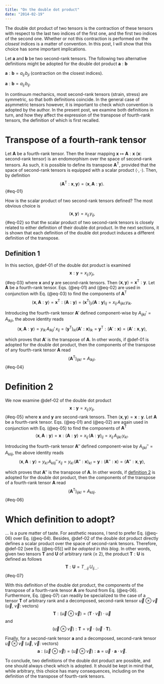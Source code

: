 ```yaml
---
title: "On the double dot product"
date: "2014-02-19"
---
```


The double dot product of two tensors is the contraction of these tensors with
respect to the last two indices of the first one, and the first two indices of
the second one. Whether or not this contraction is performed on the *closest*
indices is a matter of convention. In this post, I will show that this choice
has some important implications.

Let $\mathbf a$ and $\mathbf b$ be two second-rank tensors. The following two
alternative definitions might be adopted for the double dot product $\mathbf
a:\mathbf b$

::: {#def-01}
$\mathbf a:\mathbf b=a_{ij}\,b_{ji}$ (contraction on the closest indices).
:::

::: {#def-02}
$\mathbf a:\mathbf b=a_{ij}\,b_{ij}$.
:::

In continuum mechanics, most second-rank tensors (strain, stress) are symmetric,
so that both definitions coincide. In the general case of asymmetric tensors
however, it is important to check which convention is adopted by the author. In
the present post, we examine both definitions in turn, and how they affect the
expression of the transpose of fourth-rank tensors, the definition of which is
first recalled.

# Transpose of a fourth-rank tensor

Let $\mathbf A$ be a fourth-rank tensor. Then the linear mapping $\mathbf
x\mapsto\mathbf A:\mathbf x$ ($\mathbf x$: second-rank tensor) is an
endomorphism over the space of second-rank tensors. As such, it is possible to
define its transpose $\mathbf A^{\mathsf T}$, provided that the space of
second-rank tensors is equipped with a scalar product
$\langle\cdot,\cdot\rangle$. Then, by definition
$$
\langle\mathbf A^{\mathsf T}:\mathbf x,\mathbf y\rangle=\langle\mathbf x, \mathbf A:\mathbf y\rangle.
$$ {#eq-01}

How is the scalar product of two second-rank tensors defined? The most obvious
choice is
$$
\langle\mathbf x,\mathbf y\rangle=x_{ij}\,y_{ij},
$$ {#eq-02}
so that the scalar product of two second-rank tensors is closely related to
either definition of their double dot product. In the next sections, it is shown
that each definition of the double dot product induces a different definition of
the transpose.

## Definition 1

In this section, @def-01 of the double dot product is examined
$$
\mathbf x:\mathbf y=x_{ij}\,y_{ji},
$$ {#eq-03}
where $\mathbf x$ and $\mathbf y$ are second-rank tensors. Then $\langle\mathbf
x,\mathbf y\rangle=\mathbf x^{\mathsf T}:\mathbf y$. Let $\mathbf A$ be a
fourth-rank tensor. Eqs. (@eq-01) and (@eq-02) are used in conjunction with
Eq. (@eq-03) to find the components of $\mathbf A^{\mathsf T}$
$$
\langle\mathbf x, \mathbf A:\mathbf y\rangle
=\mathbf x^{\mathsf T}:\bigl(\mathbf A:\mathbf y\bigr)
=\bigl(\mathbf x^{\mathsf T}\bigr)_{ji}\bigl(\mathbf A:\mathbf y\bigr)_{ij}
=x_{ij}\,A_{ijkl}\,y_{lk}.
$$

Introducing the fourth-rank tensor $\mathbf A'$ defined component-wise by
$A_{ijkl}'=A_{lkji}$, the above identity reads
$$
\langle\mathbf x, \mathbf A:\mathbf y\rangle
=y_{lk}\,A_{lkji}'\,x_{ij}
=\bigl(\mathbf y^{\mathsf T}\bigr)_{kl}\bigl(\mathbf A':\mathbf x\bigr)_{lk}
=\mathbf y^{\mathsf T}:\bigl(\mathbf A':\mathbf x\bigr)
=\langle\mathbf A':\mathbf x,\mathbf y\rangle,
$$

which proves that $\mathbf A'$ is the transpose of $\mathbf A$. In other words,
if @def-01 is adopted for the double dot product, then the components of the
transpose of any fourth-rank tensor $\mathbf A$ read
$$
\bigl(\mathbf A^{\mathsf T}\bigr)_{ijkl}=A_{lkji}.
$$ {#eq-04}


# Definition 2

We now examine @def-02 of the double dot product
$$
\mathbf x:\mathbf y=x_{ij}\,y_{ij},
$$ {#eq-05}
where $\mathbf x$ and $\mathbf y$ are second-rank tensors. Then $\langle\mathbf
x,\mathbf y\rangle=\mathbf x:\mathbf y$. Let $\mathbf A$ be a fourth-rank
tensor. Eqs. (@eq-01) and (@eq-02) are again used in conjunction with
Eq. (@eq-05) to find the components of $\mathbf A^{\mathsf T}$
$$
\langle\mathbf x, \mathbf A:\mathbf y\rangle
=\mathbf x:\bigl(\mathbf A:\mathbf y\bigr)
=x_{ij}\,\bigl(\mathbf A:\mathbf y\bigr)_{ij}
=x_{ij}\,A_{ijkl}\,y_{kl}.
$$

Introducing the fourth-rank tensor $\mathbf A''$ defined component-wise by
$A_{ijkl}''=A_{klij}$, the above identity reads
$$
\langle\mathbf x, \mathbf A:\mathbf y\rangle
=y_{kl}\,A_{klij}''\,x_{ij}
=y_{kl}\,\bigl(\mathbf A'':\mathbf x\bigr)_{kl}
=\mathbf y:\bigl(\mathbf A'':\mathbf x\bigr)
=\langle\mathbf A'':\mathbf x,\mathbf y\rangle,$$

which proves that $\mathbf A''$ is the transpose of $\mathbf A$. In other words, if
[definition 2](#def-02) is adopted for the double dot product, then the
components of the transpose of a fourth-rank tensor $\mathbf A$ read
$$
\bigl(\mathbf A^{\mathsf T}\bigr)_{ijkl}=A_{klij}.
$$ {#eq-06}


# Which definition to adopt?

… is a pure matter of taste. For aesthetic reasons, I tend to prefer
Eq. (@eq-06) over Eq. (@eq-04). Besides, @def-02 of the double dot product
directly defines a scalar product over the space of second-rank
tensors. Therefore, @def-02 \[see Eq. (@eq-05)\] *will be adopted in this
blog*. In other words, given two tensors $\mathbf T$ and $\mathbf U$ of
arbitrary rank (≥ 2), the product $\mathbf T:\mathbf U$ is defined as follows
$$
\mathbf T:\mathbf U=T_{\ldots ij}\,U_{ij\ldots}.
$$ {#eq-07}

With this definition of the double dot product, the components of the transpose
of a fourth-rank tensor $\mathbf A$ are found from Eq. (@eq-06). Furthermore,
Eq. (@eq-07) can readily be specialized to the case of a tensor $\mathbf T$ of
arbitrary rank and a decomposed, second-rank tensor $\vec u\otimes\vec v$ ($\vec
u$, $\vec v$: vectors)
$$
\mathbf T:\bigl(\vec u\otimes\vec v\bigr)=\bigl(\mathbf T\cdot\vec v\bigr)\cdot\vec u
$$
and
$$
\bigl(\vec u\otimes\vec v\bigr):\mathbf T=\vec v\cdot\bigl(\vec u\cdot\mathbf T\bigr).
$$

Finally, for a second-rank tensor $\mathbf a$ and a decomposed, second-rank tensor
$\vec u\otimes\vec v$ ($\vec u$, $\vec v$: vectors)
$$
\mathbf a:\bigl(\vec u\otimes\vec v\bigr)
=\bigl(\vec u\otimes\vec v\bigr):\mathbf a
=\vec u\cdot\mathbf a\cdot\vec v.
$$

To conclude, two definitions of the double dot product are possible, and one
should always check which is adopted. It should be kept in mind that, while
arbitrary, this choice has many consequences, including on the definition of the
transpose of fourth-rank tensors.

<!-- Local Variables: -->
<!-- mode: markdown -->
<!-- fill-column: 80 -->
<!-- End: -->
